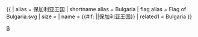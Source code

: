 {{ {{{1<noinclude>|country showdata</noinclude>}}}
| alias = 保加利亚王国
| shortname alias = Bulgaria
| flag alias = Flag of Bulgaria.svg
| size = {{{size|}}}
| name = {{#if: {{{name|}}}|{{{name|}}}|保加利亚王国}}
<noinclude>
| related1 = Bulgaria
</noinclude>
}}<noinclude>
[[Category:已不存在國家資料模板|B]]
</noinclude>